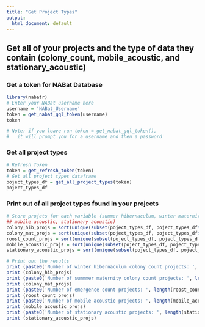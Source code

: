 ```yaml
---
title: "Get Project Types"
output:
  html_document: default
---
```


## Get all of your projects and the type of data they contain (colony_count, mobile_acoustic, and stationary_acoustic)


### Get a token for NABat Database
```r
library(nabatr)
# Enter your NABat username here
username = 'NABat_Username'
token = get_nabat_gql_token(username)
token

# Note: if you leave run token = get_nabat_gql_token(),
#   it will prompt you for a username and then a password
```


### Get all project types
```r
# Refresh Token
token = get_refresh_token(token)
# Get all project types dataframe
poject_types_df = get_all_project_types(token)
poject_types_df
```

### Print out of all project types found in your projects
```r
# Store projets for each variable (summer hibernaculum, winter maternity, roost/emergence count, 
## mobile acoustic, stationary acoustic)
colony_hib_projs = sort(unique(subset(poject_types_df, poject_types_df$survey_type_id == 9)$project_id))
colony_mat_projs = sort(unique(subset(poject_types_df, poject_types_df$survey_type_id == 10)$project_id))
roost_count_projs = sort(unique(subset(poject_types_df, poject_types_df$survey_type_id == 12)$project_id))
mobile_acoustic_projs = sort(unique(subset(poject_types_df, poject_types_df$survey_type_id == 8)$project_id))
stationary_acoustic_projs = sort(unique(subset(poject_types_df, poject_types_df$survey_type_id == 7)$project_id))

# Print out the results
print (paste0('Number of winter hibernaculum colony count projects: ', length(colony_hib_projs)))
print (colony_hib_projs)
print (paste0('Number of summmer maternity colony count projects: ', length(colony_mat_projs)))
print (colony_mat_projs)
print (paste0('Number of emergence count projects: ', length(roost_count_projs)))
print (roost_count_projs)
print (paste0('Number of mobile acoustic projects: ', length(mobile_acoustic_projs)))
print (mobile_acoustic_projs)
print (paste0('Number of stationary acoustic projects: ', length(stationary_acoustic_projs)))
print (stationary_acoustic_projs)
```
